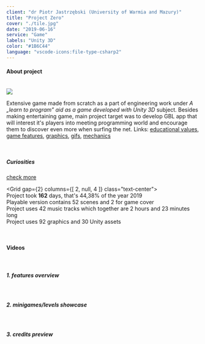 ```yaml
---
client: "dr Piotr Jastrzębski (University of Warmia and Mazury)"
title: "Project Zero"
cover: "./tile.jpg"
date: "2019-06-16"
service: "Game"
labels: "Unity 3D"
color: "#1B6C44"
language: "vscode-icons:file-type-csharp2"
---
```



<h4>About project</h4>

<br/>

<img class="img-small mr-3 mt-1 fl" style="border-radius: 2%;" src="https://raw.githubusercontent.com/trolit/projectZero/storage/photos/front.jpg"/>

<p class="text-justify">
  Extensive game made from scratch as a part of engineering work under <em>A „learn to program” aid as a game developed with Unity 3D</em> subject. Besides making entertaining game, main project target was to develop GBL app that will interest it's players into meeting programming world and encourage them to discover even more when surfing the net. Links: <a href="https://github.com/trolit/projectZero/blob/master/README_en.md#educational-values" target="_blank">educational values</a>, <a href="https://github.com/trolit/projectZero/blob/master/README_dev_en.md#game-includes" target="_blank">game features</a>, <a href="https://github.com/trolit/projectZero/blob/master/README_en.md#screens-from-the-game" target="_blank">graphics</a>, <a href="https://github.com/trolit/projectZero/blob/master/SHOWCASE_en.md#animated-screens" target="_blank">gifs</a>, <a href="https://github.com/trolit/projectZero/blob/master/README_dev_en.md#mechanic" target="_blank">mechanics</a>   
</p>

<br/>

<h5>Curiosities</h5>
<Typography variant="subtitle2"><a href="https://github.com/trolit/projectZero/blob/master/README_dev_en.md#documentation" target="_blank">check more</a></Typography>

<Grid
  gap={2}
  columns={[ 2, null, 4 ]}
  class="text-center">
  <Box><span class="iconify star-icon" data-icon="noto:star" data-inline="false"></span><br/>Project took <strong>162</strong> days, that's 44,38% of the year 2019</Box>
  <Box><span class="iconify star-icon" data-icon="noto:star" data-inline="false"></span><br/>Playable version contains 52 scenes and 2 for game cover</Box>
  <Box><span class="iconify star-icon" data-icon="noto:star" data-inline="false"></span><br/>Project uses 42 music tracks which together are 2 hours and 23 minutes long</Box>
  <Box><span class="iconify star-icon" data-icon="noto:star" data-inline="false"></span><br/>Project uses 92 graphics and 30 Unity assets</Box>
</Grid>

<br/>

<h4>Videos</h4>

<br/>

<Paper elevation={3}>
  <h5 class="p-1">1. features overview</h5>
  <YouTube youTubeId="W4FGTbqTwsY" />
</Paper>

<br/>

<Paper elevation={3}>
  <h5 class="p-1">2. minigames/levels showcase</h5>
  <YouTube youTubeId="UtQ0g11_Juc" />
</Paper>

<br/>

<Paper elevation={3}>
  <h5 class="p-1">3. credits preview</h5>
  <YouTube youTubeId="dQXEqo-onDM" />
</Paper>

<Arrow/>

<GitHubButton url="https://github.com/trolit/projectZero/blob/master/README_en.md#menu"/>